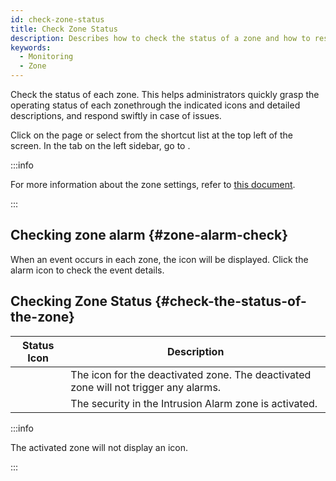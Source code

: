 ```yaml
---
id: check-zone-status
title: Check Zone Status
description: Describes how to check the status of a zone and how to respond to various situations.
keywords:
  - Monitoring
  - Zone
---
```


Check the status of each zone. This helps administrators quickly grasp the operating status of each zonethrough the indicated icons and detailed descriptions, and respond swiftly in case of issues.

Click <Cmd sid='shell.header.arena' /> on the <Cmd sid='shell.header.launcher' /> page or select <Cmd sid='shell.header.arena' /> from the shortcut list at the top left of the screen. In the <Cmd sid='arena.tree.door.title' /> tab on the left sidebar, go to <Cmd sid='arena.tree.door.allZones' />.

:::info

For more information about the zone settings, refer to [this document](#).

:::

## Checking zone alarm {#zone-alarm-check}

When an event occurs in each zone, the <IcErr width='20px' height='20px' /> icon will be displayed. Click the alarm icon to check the event details.

## Checking Zone Status {#check-the-status-of-the-zone}

|                Status Icon               | Description                                                                          |
| :--------------------------------------: | ------------------------------------------------------------------------------------ |
| <IcDisable width='auto' height='30px' /> | The icon for the deactivated zone. The deactivated zone will not trigger any alarms. |
|    <IcArm width='auto' height='35px'/>   | The security in the Intrusion Alarm zone is activated.                               |

:::info

The activated zone will not display an icon.

:::
